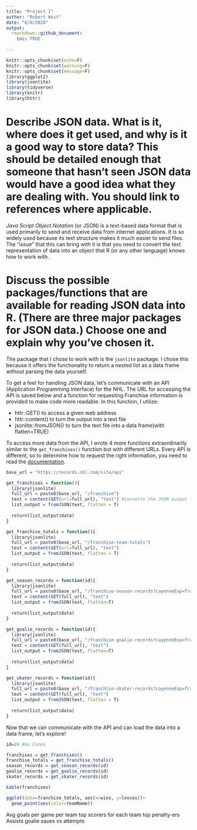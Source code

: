 ```yaml
---
title: "Project 1"
author: "Robert West"
date: "6/8/2020"
output: 
  rmarkdown::github_document:
    toc: TRUE
  
---
```


```r
knitr::opts_chunk$set(echo=F)
knitr::opts_chunk$set(warning=F)
knitr::opts_chunk$set(message=F)
library(ggplot2)
library(jsonlite)
library(tidyverse)
library(knitr)
library(httr)
```

# Describe JSON data. What is it, where does it get used, and why is it a good way to store data? This should be detailed enough that someone that hasn’t seen JSON data would have a good idea what they are dealing with. You should link to references where applicable.

*Java Script Object Notation* (or JSON) is a text-based data format that is used primarily to send and receive data from internet applications. It is so widely used because its text structure makes it much easier to send files. The "issue" that this can bring with it is that you need to convert the text representation of data into an object that R (or any other language) knows how to work with. 






# Discuss the possible packages/functions that are available for reading JSON data into R. (There are three major packages for JSON data.) Choose one and explain why you’ve chosen it.

The package that I chose to work with is the `jsonlite` package. I chose this because it offers the functionality to return a nested list as a data frame without parsing the data yourself. 






To get a feel for handling JSON data, let's communicate with an API (Application Programming Interface) for the NHL. The URL for accessing the API is saved below and a function for requesting Franchise information is provided to make code more readable. In this function, I utilize: 

* httr::GET() to access a given web address 
* httr::content() to turn the output into a text file 
* jsonlite::fromJSON() to turn the text file into a data frame(with flatten=TRUE)

To access more data from the API, I wrote 4 more functions extraordinarily similar to the `get_franchises()` function but with different URLs. Every API is different, so to determine how to request the right information, you need to read the [documentation](https://gitlab.com/dword4/nhlapi/-/blob/master/records-api.md). 
```r
base_url = "https://records.nhl.com/site/api"
```



```r
get_franchises = function(){
  library(jsonlite)
  full_url = paste0(base_url, "/franchise")
  text = content(GET(url=full_url), "text") #Converts the JSON output from the API to a text file
  list_output = fromJSON(text, flatten = T)
  
  return(list_output$data)
}
```



```r
get_franchise_totals = function(){
  library(jsonlite)
  full_url = paste0(base_url, "/franchise-team-totals")
  text = content(GET(url=full_url), "text")
  list_output = fromJSON(text, flatten = T)
  
  return(list_output$data)
}
```



```r
get_season_records = function(id){
  library(jsonlite)
  full_url = paste0(base_url, "/franchise-season-records?cayenneExp=franchiseId=", id)
  text = content(GET(full_url), "text")
  list_output = fromJSON(text, flatten=T)
  
  return(list_output$data)
}
```



```r
get_goalie_records = function(id){
  library(jsonlite)
  full_url = paste0(base_url, "/franchise-goalie-records?cayenneExp=franchiseId=", id)
  text = content(GET(full_url), "text")
  list_output = fromJSON(text, flatten=T)
  
  return(list_output$data)
}
```



```r
get_skater_records = function(id){
  library(jsonlite)
  full_url = paste0(base_url, "/franchise-skater-records?cayenneExp=franchiseId=", id)
  text = content(GET(full_url), "text")
  list_output = fromJSON(text, flatten = T)
  
  return(list_output$data)
}
```


Now that we can communicate with the API and can load the data into a data frame, let's explore!
```r
id=26 #Go Canes

franchises = get_franchises()
franchise_totals = get_franchise_totals()
season_records = get_season_records(id)
goalie_records = get_goalie_records(id)
skater_records = get_skater_records(id)

kable(franchises)
```


```r
ggplot(data=franchise_totals, aes(x=wins, y=losses))+
  geom_point(aes(color=teamName))
```

Avg goals per game per team
top scorers for each team
top penalty-ers
Assists
goalie saves vs attempts



























